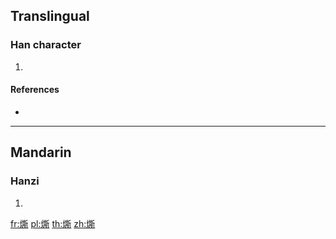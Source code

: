{{character info/new}}
==Translingual==

===Han character===
{{Han char|rn=86|rad=火|as=12|sn=16|four=|canj=FTCL|ids=⿰火斯}}

# {{defn|Han|sort=火12}}

====References====
* {{Han ref|kx=0683.010|dkj=19413|dj=1095.030|hdz=32232.060|uh=71CD|ud=29133}}

----

==Mandarin==

===Hanzi===
{{cmn-hanzi|pin=[[liáo]] ([[liao2]]), [[liǎo]] ([[liao3]]), [[sī]] ([[si1]])|wg=liao<sup>2</sup>, liao<sup>3</sup>, ssu<sup>1</sup>}}

# {{defn|lang=cmn|sort=火12}}

[[fr:燍]]
[[pl:燍]]
[[th:燍]]
[[zh:燍]]